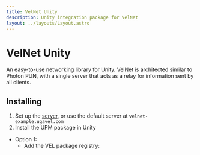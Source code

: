 ```yaml
---
title: VelNet Unity
description: Unity integration package for VelNet
layout: ../layouts/Layout.astro
---
```


# VelNet Unity
An easy-to-use networking library for Unity. VelNet is architected similar to Photon PUN, with a single server that acts as a relay for information sent by all clients.

## Installing

1. Set up the [server](/server_setup), or use the default server at `velnet-example.ugavel.com`
2. Install the UPM package in Unity
  - Option 1:
    - Add the VEL package registry: